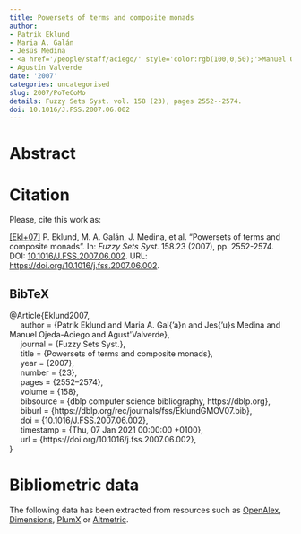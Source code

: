 ```yaml
---
title: Powersets of terms and composite monads
author:
- Patrik Eklund
- Maria A. Galán
- Jesús Medina
- <a href='/people/staff/aciego/' style='color:rgb(100,0,50);'>Manuel Ojeda-Aciego</a>
- Agustín Valverde
date: '2007'
categories: uncategorised
slug: 2007/PoTeCoMo
details: Fuzzy Sets Syst. vol. 158 (23), pages 2552--2574.
doi: 10.1016/J.FSS.2007.06.002
---
```




# Abstract










# Citation
Please, cite this work as:


<a name=bib-Eklund2007></a>[[Ekl+07]](#cite-Eklund2007) P. Eklund, M. A. Galán, J. Medina, et al. “Powersets of terms and composite monads”. In: _Fuzzy Sets Syst._ 158.23 (2007), pp. 2552-2574. DOI: [10.1016/J.FSS.2007.06.002](https://doi.org/10.1016%2FJ.FSS.2007.06.002). URL: [https://doi.org/10.1016/j.fss.2007.06.002](https://doi.org/10.1016/j.fss.2007.06.002).

::: {.callout-note appearance="minimal" collapse=true}

## BibTeX

@Article{Eklund2007,<br>&nbsp;&nbsp;&nbsp;&nbsp;  author = {Patrik Eklund and Maria A. Gal{\a'a}n and Jes{\a'u}s Medina and Manuel Ojeda-Aciego and Agust\'\in Valverde},<br>&nbsp;&nbsp;&nbsp;&nbsp;  journal = {Fuzzy Sets Syst.},<br>&nbsp;&nbsp;&nbsp;&nbsp;  title = {Powersets of terms and composite monads},<br>&nbsp;&nbsp;&nbsp;&nbsp;  year = {2007},<br>&nbsp;&nbsp;&nbsp;&nbsp;  number = {23},<br>&nbsp;&nbsp;&nbsp;&nbsp;  pages = {2552--2574},<br>&nbsp;&nbsp;&nbsp;&nbsp;  volume = {158},<br>&nbsp;&nbsp;&nbsp;&nbsp;  bibsource = {dblp computer science bibliography, https://dblp.org},<br>&nbsp;&nbsp;&nbsp;&nbsp;  biburl = {https://dblp.org/rec/journals/fss/EklundGMOV07.bib},<br>&nbsp;&nbsp;&nbsp;&nbsp;  doi = {10.1016/J.FSS.2007.06.002},<br>&nbsp;&nbsp;&nbsp;&nbsp;  timestamp = {Thu, 07 Jan 2021 00:00:00 +0100},<br>&nbsp;&nbsp;&nbsp;&nbsp;  url = {https://doi.org/10.1016/j.fss.2007.06.002},<br>}

:::



# Bibliometric data


The following data has been extracted from resources such as [OpenAlex](https://openalex.org/), [Dimensions](https://app.dimensions.ai/), [PlumX](https://www.elsevier.com/insights/metrics/plumx) or [Altmetric](https://www.altmetric.com/).

<div style="display: flex; justify-content: center; align-items: center; height: 100%;">
<span class="__dimensions_badge_embed__" data-doi="10.1016/J.FSS.2007.06.002" data-legend="always"></span></div><script async src="https://badge.dimensions.ai/badge.js" charset="utf-8"></script>

<div style="display: flex; justify-content: center; align-items: center; height: 100%;">
<a href="https://plu.mx/plum/a/?doi=10.1016/J.FSS.2007.06.002" class="plumx-details" data-site="plum" data-hide-when-empty="true">Powersets of terms and composite monads</a></div>

<div style="display: flex; justify-content: center; align-items: center; height: 100%;">
<script type="text/javascript" src="https://d1bxh8uas1mnw7.cloudfront.net/assets/embed.js"></script><div data-badge-type="medium-donut" class="altmetric-embed" data-badge-details="right" data-doi="10.1016/J.FSS.2007.06.002"></div></div>


## Cites

The following graph plots the number of cites received by this work from its publication, on a yearly basis.

```r
#| echo: false
#| results: asis
#| warning: false
#| message: false
source(here::here('scripts', 'manage_publications.R'))
df <- readRDS('citation_history.rds')
plot_citation_history(df)
```



## Papers citing this work

The following is a non-exhaustive list of papers that cite this work:


<a name=bib-Barone_2009></a>[[1]](#cite-Barone_2009) J. M. Barone. “T-algebras as predictors”. In: _NAFIPS 2009 - 2009 Annual Meeting of the North American Fuzzy Information Processing Society_. IEEE, Jun. 2009, p. 1–6. DOI: [10.1109/nafips.2009.5156436](https://doi.org/10.1109%2Fnafips.2009.5156436). URL: [http://dx.doi.org/10.1109/nafips.2009.5156436](http://dx.doi.org/10.1109/nafips.2009.5156436).

<a name=bib-Denniston_2016></a>[[2]](#cite-Denniston_2016) J. T. Denniston, A. Melton, S. E. Rodabaugh, et al. “Topological systems as a framework for institutions”. In: _Fuzzy Sets and Systems_ 298 (Sep. 2016), p. 91–108. ISSN: 0165-0114. DOI: [10.1016/j.fss.2015.08.009](https://doi.org/10.1016%2Fj.fss.2015.08.009). URL: [http://dx.doi.org/10.1016/j.fss.2015.08.009](http://dx.doi.org/10.1016/j.fss.2015.08.009).

<a name=bib-Eklund_20091></a>[[3]](#cite-Eklund_20091) P. Eklund. “Early diagnosis of cognitive disorder based on ground categories for decision support structures”. In: _2009 IEEE International Conference on Fuzzy Systems_. IEEE, Aug. 2009, p. 997–1002. DOI: [10.1109/fuzzy.2009.5277098](https://doi.org/10.1109%2Ffuzzy.2009.5277098). URL: [http://dx.doi.org/10.1109/fuzzy.2009.5277098](http://dx.doi.org/10.1109/fuzzy.2009.5277098).

<a name=bib-Eklund_2014></a>[[4]](#cite-Eklund_2014) P. Eklund, M. Galán, R. Helgesson, et al. “Fuzzy terms”. In: _Fuzzy Sets and Systems_ 256 (Dec. 2014), p. 211–235. ISSN: 0165-0114. DOI: [10.1016/j.fss.2013.02.012](https://doi.org/10.1016%2Fj.fss.2013.02.012). URL: [http://dx.doi.org/10.1016/j.fss.2013.02.012](http://dx.doi.org/10.1016/j.fss.2013.02.012).

<a name=bib-Eklund_2010></a>[[5]](#cite-Eklund_2010) P. Eklund and R. Helgesson. “Monadic extensions of institutions”. In: _Fuzzy Sets and Systems_ 161.18 (Sep. 2010), p. 2354–2368. ISSN: 0165-0114. DOI: [10.1016/j.fss.2010.03.002](https://doi.org/10.1016%2Fj.fss.2010.03.002). URL: [http://dx.doi.org/10.1016/j.fss.2010.03.002](http://dx.doi.org/10.1016/j.fss.2010.03.002).

<a name=bib-Eklund_2016></a>[[6]](#cite-Eklund_2016) P. Eklund, U. Höhle, and J. Kortelainen. “A survey on the categorical term construction with applications”. In: _Fuzzy Sets and Systems_ 298 (Sep. 2016), p. 128–157. ISSN: 0165-0114. DOI: [10.1016/j.fss.2015.07.003](https://doi.org/10.1016%2Fj.fss.2015.07.003). URL: [http://dx.doi.org/10.1016/j.fss.2015.07.003](http://dx.doi.org/10.1016/j.fss.2015.07.003).

<a name=bib-Eklund_2009></a>[[7]](#cite-Eklund_2009) P. Eklund, M. Johansson, J. Karlsson, et al. “BPMN and its Semantics for Information Management in Emergency Care”. In: _2009 Fourth International Conference on Computer Sciences and Convergence Information Technology_. IEEE, 2009, p. 273–278. DOI: [10.1109/iccit.2009.27](https://doi.org/10.1109%2Ficcit.2009.27). URL: [http://dx.doi.org/10.1109/iccit.2009.27](http://dx.doi.org/10.1109/iccit.2009.27).

<a name=bib-Eklund_2012></a>[[8]](#cite-Eklund_2012) P. Eklund, J. Kortelainen, and L. N. Stout. “Adding fuzziness to terms and powerobjects using a monadic approach”. In: _Fuzzy Sets and Systems_ 192 (Apr. 2012), p. 104–122. ISSN: 0165-0114. DOI: [10.1016/j.fss.2010.10.014](https://doi.org/10.1016%2Fj.fss.2010.10.014). URL: [http://dx.doi.org/10.1016/j.fss.2010.10.014](http://dx.doi.org/10.1016/j.fss.2010.10.014).

<a name=bib-Mo_ko__2021></a>[[9]](#cite-Mo_ko__2021) J. Močkoř. “Relational, closure and partition powerset theories”. In: _Fuzzy Sets and Systems_ 420 (Sep. 2021), p. 100–122. ISSN: 0165-0114. DOI: [10.1016/j.fss.2020.11.009](https://doi.org/10.1016%2Fj.fss.2020.11.009). URL: [http://dx.doi.org/10.1016/j.fss.2020.11.009](http://dx.doi.org/10.1016/j.fss.2020.11.009).

